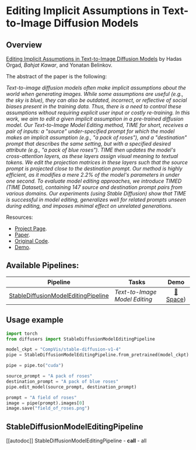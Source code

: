 <!--Copyright 2023 The HuggingFace Team. All rights reserved.

Licensed under the Apache License, Version 2.0 (the "License"); you may not use this file except in compliance with
the License. You may obtain a copy of the License at

http://www.apache.org/licenses/LICENSE-2.0

Unless required by applicable law or agreed to in writing, software distributed under the License is distributed on
an "AS IS" BASIS, WITHOUT WARRANTIES OR CONDITIONS OF ANY KIND, either express or implied. See the License for the
specific language governing permissions and limitations under the License.
-->

# Editing Implicit Assumptions in Text-to-Image Diffusion Models

## Overview

[Editing Implicit Assumptions in Text-to-Image Diffusion Models](https://arxiv.org/abs/2303.08084) by Hadas Orgad<sup>*</sup>, Bahjat Kawar<sup>*</sup>, and Yonatan Belinkov.

The abstract of the paper is the following:

*Text-to-image diffusion models often make implicit assumptions about the world when generating images. While some assumptions are useful (e.g., the sky is blue), they can also be outdated, incorrect, or reflective of social biases present in the training data. Thus, there is a need to control these assumptions without requiring explicit user input or costly re-training. In this work, we aim to edit a given implicit assumption in a pre-trained diffusion model. Our Text-to-Image Model Editing method, TIME for short, receives a pair of inputs: a "source" under-specified prompt for which the model makes an implicit assumption (e.g., "a pack of roses"), and a "destination" prompt that describes the same setting, but with a specified desired attribute (e.g., "a pack of blue roses"). TIME then updates the model's cross-attention layers, as these layers assign visual meaning to textual tokens. We edit the projection matrices in these layers such that the source prompt is projected close to the destination prompt. Our method is highly efficient, as it modifies a mere 2.2% of the model's parameters in under one second. To evaluate model editing approaches, we introduce TIMED (TIME Dataset), containing 147 source and destination prompt pairs from various domains. Our experiments (using Stable Diffusion) show that TIME is successful in model editing, generalizes well for related prompts unseen during editing, and imposes minimal effect on unrelated generations.*

Resources:

* [Project Page](https://time-diffusion.github.io/).
* [Paper](https://arxiv.org/abs/2303.08084).
* [Original Code](https://github.com/bahjat-kawar/time-diffusion).
* [Demo](https://huggingface.co/spaces/bahjat-kawar/time-diffusion).

## Available Pipelines:

| Pipeline | Tasks | Demo
|---|---|:---:|
| [StableDiffusionModelEditingPipeline](https://github.com/huggingface/diffusers/blob/main/src/diffusers/pipelines/stable_diffusion/pipeline_stable_diffusion_model_editing.py) | *Text-to-Image Model Editing* | [🤗 Space](https://huggingface.co/spaces/bahjat-kawar/time-diffusion)) |

## Usage example

```python
import torch
from diffusers import StableDiffusionModelEditingPipeline

model_ckpt = "CompVis/stable-diffusion-v1-4"
pipe = StableDiffusionModelEditingPipeline.from_pretrained(model_ckpt)

pipe = pipe.to("cuda")

source_prompt = "A pack of roses"
destination_prompt = "A pack of blue roses"
pipe.edit_model(source_prompt, destination_prompt)

prompt = "A field of roses"
image = pipe(prompt).images[0]
image.save("field_of_roses.png")
```

## StableDiffusionModelEditingPipeline
[[autodoc]] StableDiffusionModelEditingPipeline
	- __call__
	- all
